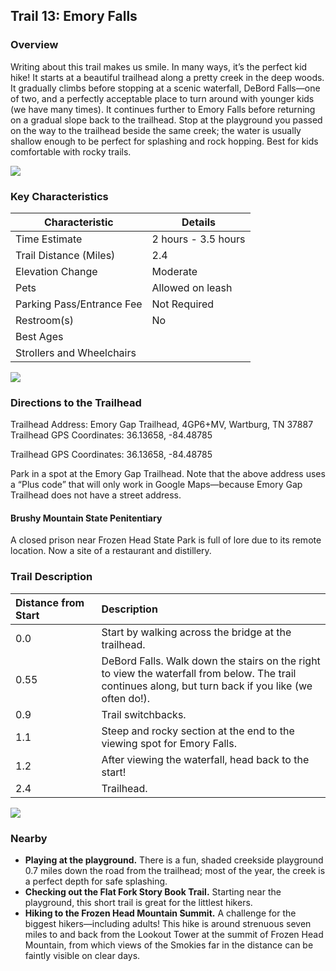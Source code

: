 ## Trail 13: Emory Falls

### Overview

Writing about this trail makes us smile. In many ways, it's the perfect kid hike! It starts at a beautiful trailhead along a pretty creek in the deep woods. It gradually climbs before stopping at a scenic waterfall, DeBord Falls---one of two, and a perfectly acceptable place to turn around with younger kids (we have many times). It continues further to Emory Falls before returning on a gradual slope back to the trailhead. Stop at the playground you passed on the way to the trailhead beside the same creek; the water is usually shallow enough to be perfect for splashing and rock hopping. Best for kids comfortable with rocky trails.

![](img/trail-13-figure-01.jpg)

### Key Characteristics

| **Characteristic**        | **Details**         |
|---------------------------|---------------------|
| Time Estimate             | 2 hours - 3.5 hours |
| Trail Distance (Miles)    | 2.4                 |
| Elevation Change          | Moderate            |
| Pets                      | Allowed on leash    |
| Parking Pass/Entrance Fee | Not Required        |
| Restroom(s)               | No                  |
| Best Ages                 |                     |
| Strollers and Wheelchairs |                     |

![](maps/trail-13-map.jpeg)

### Directions to the Trailhead

Trailhead Address: Emory Gap Trailhead, 4GP6+MV, Wartburg, TN 37887 Trailhead GPS Coordinates: 36.13658, -84.48785

Trailhead GPS Coordinates: 36.13658, -84.48785

Park in a spot at the Emory Gap Trailhead. Note that the above address uses a "Plus code" that will only work in Google Maps—because Emory Gap Trailhead does not have a street address.

::: {.callout-note appearance="simple" icon="true"}
#### Brushy Mountain State Penitentiary  
A closed prison near Frozen Head State Park is full of lore due to its remote location. Now a site of a restaurant and distillery.  
:::

### Trail Description

| Distance from Start | Description                                                                                                                                            |
|:-------------------|:---------------------------------------------------|
| 0.0                 | Start by walking across the bridge at the trailhead.                                                                                                   |
| 0.55                | DeBord Falls. Walk down the stairs on the right to view the waterfall from below. The trail continues along, but turn back if you like (we often do!). |
| 0.9                 | Trail switchbacks.                                                                                                                                     |
| 1.1                 | Steep and rocky section at the end to the viewing spot for Emory Falls.                                                                                |
| 1.2                 | After viewing the waterfall, head back to the start!                                                                                                   |
| 2.4                 | Trailhead.                                                                                                                                             |
![](img/cliffs emory.jpg)

### Nearby

-   **Playing at the playground.** There is a fun, shaded creekside playground 0.7 miles down the road from the trailhead; most of the year, the creek is a perfect depth for safe splashing.
-   **Checking out the Flat Fork Story Book Trail.** Starting near the playground, this short trail is great for the littlest hikers.
-   **Hiking to the Frozen Head Mountain Summit.** A challenge for the biggest hikers—including adults! This hike is around strenuous seven miles to and back from the Lookout Tower at the summit of Frozen Head Mountain, from which views of the Smokies far in the distance can be faintly visible on clear days.
